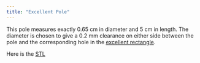 ```yaml
---
title: "Excellent Pole"
---
```


This pole measures exactly 0.65 cm in diameter and 5 cm in length. The diameter is chosen to give a 0.2 mm clearance on either side between the pole and the corresponding hole in the [excellent rectangle](excellent_rectangle.qmd).

Here is the [STL](excellent_pole.stl)